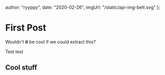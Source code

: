   author: "ryyppy",
  date: "2020-02-26",
  imgUrl: "/static/api-img-belt.svg"
};

# First Post

Wouldn't **it** be cool if we could extract this?

Test test

## Cool stuff

